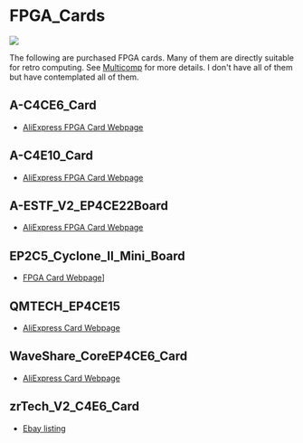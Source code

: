 = FPGA_Cards =

<img src="http://land-boards.com/blwiki/images/d/dc/RETRO-EP4_TOP_BOTTOM-720px.jpg"></img>

The following are purchased FPGA cards. Many of them are directly suitable for retro computing. See [https://github.com/douggilliland/MultiCompMulticomp Multicomp] for more details. I don't have all of them but have contemplated all of them.

== A-C4CE6_Card ==

* [https://www.aliexpress.com/item/USB-Blaster-altera-fpga-board-altera-board-fpga-development-board-EP4CE6E22C8N-board-cyclone-IV-kit/32813061054.html?spm=2114.search0104.3.8.3329455fyLnGdW&ws_ab_test=searchweb0_0,searchweb201602_4_10065_10130_10068_10890_10547_319_10546_317_10548_10545_10696_453_10084_454_10083_10618_10307_537_536_10059_10884_10887_321_322_10103,searchweb201603_52,ppcSwitch_0&algo_expid=710df29a-e3ca-489a-94ef-7778ff459458-1&algo_pvid=710df29a-e3ca-489a-94ef-7778ff459458&transAbTest=ae803_3  AliExpress FPGA Card Webpage]

== A-C4E10_Card ==

* [https://www.aliexpress.com/item/usb-blaster-EP4CE10E22C8N-altera-fpga-board-altera-board-fpga-development-board-cyclone-IV-board/32813736111.html?spm=a2g0s.9042311.0.0.2f0f4c4d85I6EW AliExpress FPGA Card Webpage]

== A-ESTF_V2_EP4CE22Board ==

* [https://www.aliexpress.com/item/E22-core-bottom-board-fpga-development-board-cyclone-iv-board-EP4CE22F17C8N-altera-fpga-board-altera-board/32859908966.html?spm=2114.search0104.3.60.54a0455fElsvmW&ws_ab_test=searchweb0_0,searchweb201602_4_10065_10130_10068_10890_10547_319_10546_317_10548_10545_10696_453_10084_454_10083_10618_10307_537_536_10059_10884_10887_321_322_10103,searchweb201603_52,ppcSwitch_0&algo_expid=a276ebc6-3063-476e-be29-e462a6377577-9&algo_pvid=a276ebc6-3063-476e-be29-e462a6377577&transAbTest=ae803_3 AliExpress FPGA Card Webpage]

== EP2C5_Cyclone_II_Mini_Board ==

* [https://www.aliexpress.com/item/Drop-Ship-Wholesale-ALTERA-FPGA-CycloneII-EP2C5T144-Learning-Board-Mini-System-Development-Board-New-APR29/33012725261.html?spm=2114.search0104.3.28.10d4455fEsWiEC&ws_ab_test=searchweb0_0,searchweb201602_4_10065_10130_10068_10890_10547_319_10546_317_10548_10545_10696_453_10084_454_10083_10618_10307_537_536_10059_10884_10887_321_322_10103,searchweb201603_52,ppcSwitch_0&algo_expid=d185b0be-ba9d-4bdc-a62b-1b7edca60141-4&algo_pvid=d185b0be-ba9d-4bdc-a62b-1b7edca60141&transAbTest=ae803_3 FPGA Card Webpage]]

== QMTECH_EP4CE15 ==

* [https://www.aliexpress.com/item/QMTECH-Altera-Intel-FPGA-Core-Board-Cyclone-IV-CycloneIV-EP4CE15-SDRAM-Development-Board/32949281189.html?spm=2114.search0104.3.24.16ce7f11aFO5Ni&ws_ab_test=searchweb0_0,searchweb201602_4_10065_10130_10068_10890_10547_319_10546_317_10548_10545_10696_453_10084_454_10083_10618_10307_537_536_10059_10884_10887_321_322_10103,searchweb201603_52,ppcSwitch_0&algo_expid=72dd6b82-3ef5-498d-8c47-e71d5393170d-3&algo_pvid=72dd6b82-3ef5-498d-8c47-e71d5393170d&transAbTest=ae803_3 AliExpress Card Webpage]

== WaveShare_CoreEP4CE6_Card ==

* [https://www.aliexpress.com/item/CoreEP4CE6-EP4CE6E22C8N-EP4CE6-ALTERA-Cyclone-IV-CPLD-FPGA-Development-Core-Board-with-Full-IO-Expanders/709604488.html?spm=2114.search0104.3.1.70eb36f9SEHIXv&ws_ab_test=searchweb0_0,searchweb201602_4_10065_10130_10068_10890_10547_319_10546_317_10548_10545_10696_453_10084_454_10083_10618_10307_537_536_10059_10884_10887_321_322_10103,searchweb201603_52,ppcSwitch_0&algo_expid=2221f691-7fe4-475e-8530-48bb9adf3f21-0&algo_pvid=2221f691-7fe4-475e-8530-48bb9adf3f21&transAbTest=ae803_3 AliExpress Card Webpage]

== zrTech_V2_C4E6_Card ==

* [https://www.ebay.com/itm/New-2018-Altera-Cyclone-IV-FPGA-EP4CE6E22C8N-Development-Board-USB-V2-0-CPLD/163044282291?hash=item25f6324fb3:g:QlgAAOSwCGVX5KLz Ebay listing]
